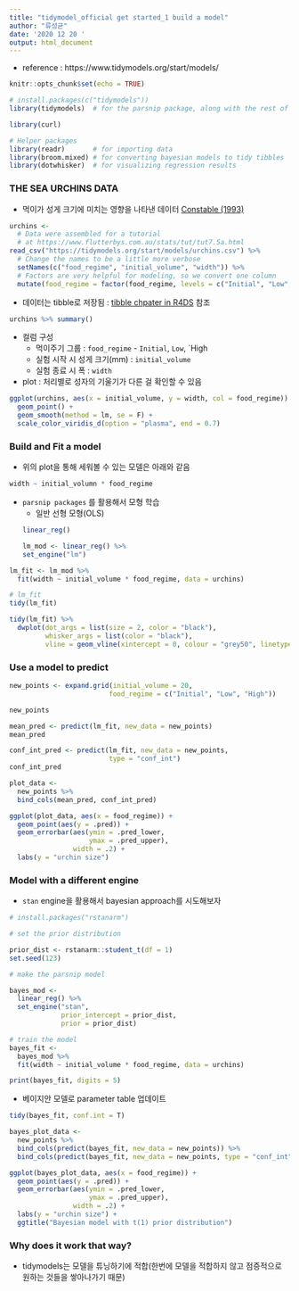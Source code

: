 ```yaml
---
title: "tidymodel_official get started_1 build a model"
author: "류성균"
date: '2020 12 20 '
output: html_document
---
```


- reference : https://www.tidymodels.org/start/models/

```r
knitr::opts_chunk$set(echo = TRUE)
```

```r
# install.packages(c("tidymodels"))
library(tidymodels)  # for the parsnip package, along with the rest of tidymodels

library(curl)

# Helper packages
library(readr)       # for importing data
library(broom.mixed) # for converting bayesian models to tidy tibbles
library(dotwhisker)  # for visualizing regression results
```

###  THE SEA URCHINS DATA
- 먹이가 성게 크기에 미치는 영향을 나타낸 데이터 [Constable (1993)](https://link.springer.com/article/10.1007/BF00349318) 

```r
urchins <- 
  # Data were assembled for a tutorial 
  # at https://www.flutterbys.com.au/stats/tut/tut7.5a.html
read_csv("https://tidymodels.org/start/models/urchins.csv") %>% 
  # Change the names to be a little more verbose
  setNames(c("food_regime", "initial_volume", "width")) %>%
  # Factors are very helpful for modeling, so we convert one column
  mutate(food_regime = factor(food_regime, levels = c("Initial", "Low", "High")))
```

- 데이터는 tibble로 저장됨 : [tibble chpater in R4DS](https://r4ds.had.co.nz/tibbles.html) 참조
```r
urchins %>% summary()
```
- 컬럼 구성
  - 먹이주기 그룹 : `food_regime` - `Initial`, `Low`, `High
  - 실험 시작 시 성게 크기(mm) : `initial_volume`
  - 실험 종료 시 폭 : `width`

- plot : 처리별로 성자의 기울기가 다른 걸 확인할 수 있음

```r
ggplot(urchins, aes(x = initial_volume, y = width, col = food_regime)) +
  geom_point() +
  geom_smooth(method = lm, se = F) +
  scale_color_viridis_d(option = "plasma", end = 0.7)
```


### Build and Fit a model

- 위의 plot을 통해 세워볼 수 있는 모델은 아래와 같음
```r
width ~ initial_volumn * food_regime
```

- `parsnip packages` 를 활용해서 모형 학습
  - 일반 선형 모형(OLS)
```r
linear_reg()
```
```r
lm_mod <- linear_reg() %>% 
  set_engine("lm")
```

```r
lm_fit <- lm_mod %>% 
  fit(width ~ initial_volume * food_regime, data = urchins)

# lm_fit
tidy(lm_fit)
```

```r
tidy(lm_fit) %>% 
  dwplot(dot_args = list(size = 2, color = "black"),
         whisker_args = list(color = "black"),
         vline = geom_vline(xintercept = 0, colour = "grey50", linetype = 2))
```


### Use a model to predict 

```r
new_points <- expand.grid(initial_volume = 20,
                         food_regime = c("Initial", "Low", "High"))

new_points
```

```r
mean_pred <- predict(lm_fit, new_data = new_points)
mean_pred
```

```r
conf_int_pred <- predict(lm_fit, new_data = new_points,
                         type = "conf_int")
conf_int_pred
```

```r
plot_data <- 
  new_points %>% 
  bind_cols(mean_pred, conf_int_pred)

ggplot(plot_data, aes(x = food_regime)) +
  geom_point(aes(y = .pred)) +
  geom_errorbar(aes(ymin = .pred_lower,
                    ymax = .pred_upper),
                width = .2) +
  labs(y = "urchin size")
```

### Model with a different engine

- `stan` engine을 활용해서 bayesian approach를 시도해보자

```r
# install.packages("rstanarm")
```


```r
# set the prior distribution

prior_dist <- rstanarm::student_t(df = 1)
set.seed(123)

# make the parsnip model

bayes_mod <-
  linear_reg() %>% 
  set_engine("stan",
             prior_intercept = prior_dist,
             prior = prior_dist)

# train the model
bayes_fit <-
  bayes_mod %>% 
  fit(width ~ initial_volume * food_regime, data = urchins)

print(bayes_fit, digits = 5)
```

- 베이지안 모델로 parameter table 업데이트
```r
tidy(bayes_fit, conf.int = T)
```

```r
bayes_plot_data <-
  new_points %>% 
  bind_cols(predict(bayes_fit, new_data = new_points)) %>% 
  bind_cols(predict(bayes_fit, new_data = new_points, type = "conf_int"))

ggplot(bayes_plot_data, aes(x = food_regime)) +
  geom_point(aes(y = .pred)) +
  geom_errorbar(aes(ymin = .pred_lower,
                    ymax = .pred_upper), 
                width = .2) +
  labs(y = "urchin size") + 
  ggtitle("Bayesian model with t(1) prior distribution")
```

### Why does it work that way?
- tidymodels는 모델을 튜닝하기에 적합(한번에 모델을 적합하지 않고 점증적으로 원하는 것들을 쌓아나가기 때문)